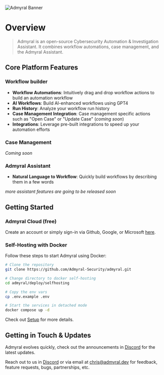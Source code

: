 ![Admyral Banner](../../img/banner.svg)

# Overview

> Admyral is an open-source Cybersecurity Automation & Investigation Assistant. It combines workflow automations, case management, and the Admyral Assistant.

## Core Platform Features

### Workflow builder

-   **Workflow Automations**: Intuitively drag and drop workflow actions to build an automation workflow
-   **AI Workflows**: Build AI-enhanced workflows using GPT4
-   **Run History**: Analyze your workflow run history
-   **Case Management Integration**: Case management specific actions such as "Open Case" or "Update Case" (_coming soon_)
-   **Integrations**: Leverage pre-built integrations to speed up your automation efforts

### Case Management

_Coming soon_

### Admyral Assistant

-   **Natural Language to Workflow**: Quickly build workflows by describing them in a few words

_more assistant features are going to be released soon_

## Getting Started

### Admyral Cloud (free)

Create an account or simply sign-in via Github, Google, or Microsoft [here](https://admyral.dev/login).

### Self-Hosting with Docker

Follow these steps to start Admyral using Docker:

```bash
# Clone the repository
git clone https://github.com/Admyral-Security/admyral.git

# Change directory to docker self-hosting
cd admyral/deploy/selfhosting

# Copy the env vars
cp .env.example .env

# Start the services in detached mode
docker compose up -d
```

Check out [Setup](https://docs.admyral.dev/setup/docker) for more details.

## Getting in Touch & Updates

Admyral evolves quickly, check out the announcements in [Discord](https://discord.gg/GqbJZT9Hbf) for the latest updates.

Reach out to us in [Discord](https://discord.gg/GqbJZT9Hbf) or via email at [chris@admyral.dev](mailto:chris@admyral.dev) for feedback, feature requests, bugs, partnerships, etc.
